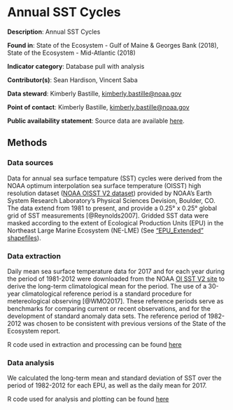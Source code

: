 # Annual SST Cycles

**Description**: Annual SST Cycles

**Found in**: State of the Ecosystem - Gulf of Maine & Georges Bank (2018), State of the Ecosystem - Mid-Atlantic (2018) 

**Indicator category**: Database pull with analysis

**Contributor(s)**: Sean Hardison, Vincent Saba
  
**Data steward**: Kimberly Bastille, <kimberly.bastille@noaa.gov>
  
**Point of contact**: Kimberly Bastille, <kimberly.bastille@noaa.gov>
  
**Public availability statement**: Source data are available [here](https://www.esrl.noaa.gov/psd/data/gridded/data.noaa.oisst.v2.highres.html). 

## Methods

### Data sources
Data for annual sea surface tempature (SST) cycles were derived from the NOAA optimum interpolation sea surface temperature (OISST) high resolution dataset ([NOAA OISST V2 dataset](https://www.esrl.noaa.gov/psd/data/gridded/data.noaa.oisst.v2.highres.html)) provided by NOAA's Earth System Research Laboratory's Physical Sciences Devision, Boulder, CO. The data extend from 1981 to present, and provide a 0.25&deg; x 0.25&deg; global grid of SST measurements [@Reynolds2007]. Gridded SST data were masked according to the extent of Ecological Production Units (EPU) in the Northeast Large Marine Ecosystem (NE-LME) (See ["EPU_Extended" shapefiles](https://github.com/NOAA-EDAB/tech-doc/tree/master/gis)).


### Data extraction 
Daily mean sea surface temperature data for 2017 and for each year during the period of 1981-2012 were downloaded from the NOAA [OI SST V2 site](https://www.esrl.noaa.gov/psd/data/gridded/data.noaa.oisst.v2.highres.html) to derive the long-term climatological mean for the period. The use of a 30-year climatological reference period is a standard procedure for metereological observing [@WMO2017]. These reference periods serve as benchmarks for comparing current or recent observations, and for the development of standard anomaly data sets. The reference period of 1982-2012 was chosen to be consistent with previous versions of the State of the Ecosystem report. 

R code used in extraction and processing can be found [here](https://github.com/NOAA-EDAB/tech-doc/blob/master/R/stored_scripts/annual_sst_cycles_extraction_and_processing.R)


### Data analysis 
We calculated the long-term mean and standard deviation of SST over the period of 1982-2012 for each EPU, as well as the daily mean for 2017.  

R code used for analysis and plotting can be found [here](https://github.com/NOAA-EDAB/tech-doc/blob/master/R/stored_scripts/annual_sst_cycles_analysis_and_plotting.R)

<!--  ```{r , code = readLines("https://raw.githubusercontent.com/NOAA-EDAB/tech-doc/blob/master/R/stored_scripts/annual_sst_cycles_analysis_and_plotting.R"), fig.width=5, fig.asp = 0.45, fig.cap = "Proportion of warm slope water (WSW) and Labrador slope water (LSLW) entering the GOM through the Northeast Channel.", echo = F, fig.align="center", eval=T } -->
<!--   -->
<!--  ``` -->